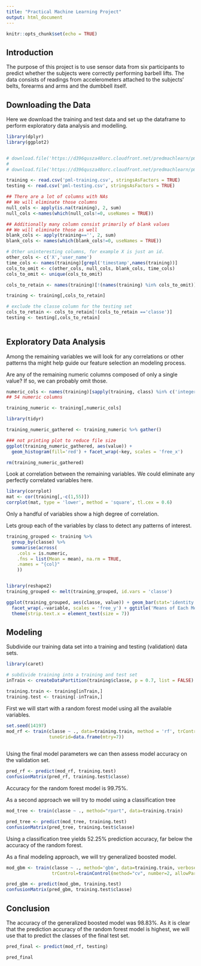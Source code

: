 ```yaml
---
title: "Practical Machine Learning Project"
output: html_document
---
```


```r
knitr::opts_chunk$set(echo = TRUE)
```

## Introduction

The purpose of this project is to use sensor data from six participants to predict whether the subjects were correctly performing barbell lifts. The data consists of readings from accelerometers attached to the subjects' belts, forearms and arms and the dumbbell itself.

## Downloading the Data

Here we download the training and test data and set up the dataframe to perform exploratory data analysis and modelling.
```r
library(dplyr)
library(ggplot2)


# download.file('https://d396qusza40orc.cloudfront.net/predmachlearn/pml-training.csv', destfile = 'pml-training.csv')
# 
# download.file('https://d396qusza40orc.cloudfront.net/predmachlearn/pml-testing.csv', destfile = 'pml-testing.csv')

training <- read.csv('pml-training.csv', stringsAsFactors = TRUE)
testing <- read.csv('pml-testing.csv', stringsAsFactors = TRUE)

## There are a lot of columns with NAs
## We will eliminate those columns 
null_cols <- apply(is.na(training), 2, sum)
null_cols <-names(which(null_cols!=0, useNames = TRUE))

## Additionally many column consist primarily of blank values 
## We will eliminate those as well
blank_cols <- apply(training=='', 2, sum)
blank_cols <- names(which(blank_cols!=0, useNames = TRUE))

# Other uninteresting columns, for example X is just an id.
other_cols <- c('X','user_name')
time_cols <- names(training)[grepl('timestamp',names(training))]
cols_to_omit <- c(other_cols, null_cols, blank_cols, time_cols)
cols_to_omit <- unique(cols_to_omit)

cols_to_retain <- names(training)[!(names(training) %in% cols_to_omit)]

training <- training[,cols_to_retain] 

# exclude the classe column for the testing set 
cols_to_retain <- cols_to_retain[!(cols_to_retain =='classe')]
testing <- testing[,cols_to_retain]
  
```
## Exploratory Data Analysis

Among the remaining variables we will look for any correlations or other patterns tha might help guide our feature selection an modeling process.

Are any of the remaining numeric columns composed of only a single value? If so, we can probably omit those.
```r

numeric_cols <- names(training)[sapply(training, class) %in% c('integer','numeric')]
## 54 numeric columns 

training_numeric <- training[,numeric_cols]

library(tidyr)

training_numeric_gathered <- training_numeric %>% gather()

### not printing plot to reduce file size
ggplot(training_numeric_gathered, aes(value)) +
  geom_histogram(fill='red') + facet_wrap(~key, scales = 'free_x')

rm(training_numeric_gathered)

```
Look at correlation between the remaining variables. We could eliminate any perfectly correlated variables here.

```r

library(corrplot)
mat <- cor(training[,-c(1,55)])
corrplot(mat, type = 'lower', method = 'square', tl.cex = 0.6)

```

Only a handful of variables show a high degree of correlation.

Lets group each of the variables by class to detect any patterns of interest.
```r

training_grouped <- training %>%
  group_by(classe) %>%
  summarise(across(
    .cols = is.numeric, 
    .fns = list(Mean = mean), na.rm = TRUE, 
    .names = "{col}"
    )) 


library(reshape2)
training_grouped <- melt(training_grouped, id.vars = 'classe')

ggplot(training_grouped, aes(classe, value)) + geom_bar(stat='identity', fill = 'purple') +
  facet_wrap(.~variable, scales = 'free_y') + ggtitle('Means of Each Measure By Class') +
  theme(strip.text.x = element_text(size = 7))

```

## Modeling 

Subdivide our training data set into a training and testing (validation) data sets.
```r

library(caret)

# subdivide training into a training and test set 
inTrain <- createDataPartition(training$classe, p = 0.7, list = FALSE)

training.train <- training[inTrain,]
training.test <- training[-inTrain,]

```
First we will start with a random forest model using all the available variables.
```r

set.seed(14197)
mod_rf <- train(classe ~ ., data=training.train, method = 'rf', trControl=trainControl(method='none'),
                tuneGrid=data.frame(mtry=7))
      
```
Using the final model parameters we can then assess model accuracy on the validation set.
```r

pred_rf <- predict(mod_rf, training.test)
confusionMatrix(pred_rf, training.test$classe)

```
Accuracy for the random forest model is 99.75%.

As a second approach we will try to model using a classification tree
```r
mod_tree <- train(classe ~ ., method="rpart", data=training.train)

pred_tree <- predict(mod_tree, training.test)
confusionMatrix(pred_tree, training.test$classe)
```
Using a classification tree yields 52.25% prediction accuracy, far below the accuracy of the random forest.

As a final modeling approach, we will try generalized boosted model.
```r
mod_gbm <- train(classe ~ ., method='gbm', data=training.train, verbose=FALSE,
                 trControl=trainControl(method="cv", number=2, allowParallel=TRUE))

pred_gbm <- predict(mod_gbm, training.test)
confusionMatrix(pred_gbm, training.test$classe)
```
## Conclusion 

The accuracy of the generalized boosted model was 98.83%.  As it is clear that the prediction accuracy of the random forest model is highest, we will use that to predict the classes of the final test set.
```r
pred_final <- predict(mod_rf, testing)

pred_final
```